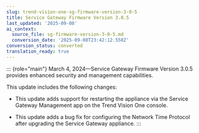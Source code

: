 ```yaml
---
slug: trend-vision-one-sg-firmware-version-3-0-5
title: Service Gateway Firmware Version 3.0.5
last_updated: '2025-09-08'
ai_context:
  source_file: sg-firmware-version-3-0-5.md
  conversion_date: '2025-09-08T23:42:12.558Z'
conversion_status: converted
translation_ready: true
---
```


::: {role="main"}
March 4, 2024—Service Gateway Firmware Version 3.0.5 provides enhanced security and management capabilities.

This update includes the following changes:

- This update adds support for restarting the appliance via the Service Gateway Management app on the Trend Vision One console.

- This update adds a bug fix for configuring the Network Time Protocol after upgrading the Service Gateway appliance.
:::
